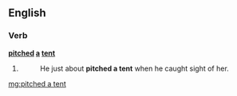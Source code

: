 ==English==

===Verb===
'''[[pitched]] [[a]] [[tent]]'''

# {{en-past of|pitch a tent}}
#: He just about '''pitched a tent''' when he caught sight of her.

[[mg:pitched a tent]]